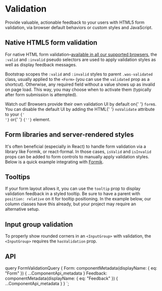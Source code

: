 


# Validation

<p className="lead">
  Provide valuable, actionable feedback to your users with HTML5 form
  validation, via browser default behaviors or custom styles and JavaScript.
</p>

## Native HTML5 form validation

For native HTML form validation–[available in all our supported browsers](https://caniuse.com/#feat=form-validation),
the `:valid` and `:invalid` pseudo selectors are used to apply validation
styles as well as display feedback messages.

Bootstrap scopes the `:valid` and `:invalid` styles to parent `.was-validated`
class, usually applied to the `<Form>` (you can use the `validated` prop
as a shortcut). Otherwise, any required field without a value shows up
as invalid on page load. This way, you may choose when to activate them
(typically after form submission is attempted).

<Callout>
  Watch out! Browsers provide their own validation UI by default on{' '}
  <code>form</code>s. You can disable the default UI by adding the HTML{' '}
  <code>noValidate</code> attribute to your <code>{'<Form>'}</code> or{' '}
  <code>{'<form>'}</code> element.
</Callout>

<ReactPlayground codeText={ValidationNative} />

## Form libraries and server-rendered styles

It's often beneficial (especially in React) to handle form validation
via a library like Formik, or react-formal. In those cases, `isValid`
and `isInvalid` props can be added to form controls to manually apply
validation styles. Below is a quick example integrating with
[Formik](https://github.com/jaredpalmer/formik).

<ReactPlayground codeText={ValidationFormik} />

## Tooltips

If your form layout allows it, you can use the `tooltip` prop to display
validation feedback in a styled tooltip. Be sure to have a parent with
`position: relative` on it for tooltip positioning. In the example below,
our column classes have this already, but your project may require an
alternative setup.

<ReactPlayground codeText={ValidationTooltips} />

## Input group validation

To properly show rounded corners in an `<InputGroup>` with validation,
the `<InputGroup>` requires the `hasValidation` prop.

<ReactPlayground codeText={ValidationInputGroup} />

## API

<ComponentApi
  metadata={props.data.Feedback}
  exportedBy={props.data.FormControl}
/>

  query FormValidationQuery {
    Form: componentMetadata(displayName: { eq: "Form" }) {
      ...ComponentApi_metadata
    }
    Feedback: componentMetadata(displayName: { eq: "Feedback" }) {
      ...ComponentApi_metadata
    }
  }
`;
